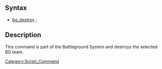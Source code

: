 [[Category:Script_Command]]
==Syntax==
* [[bg_destroy]] <BG Team ID>;
==Description==
This command is part of the Battleground System and destroys the selected BG team.
